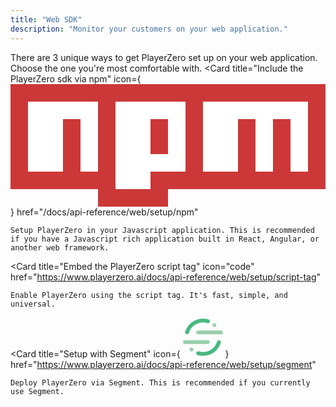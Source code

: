 ```yaml
---
title: "Web SDK"
description: "Monitor your customers on your web application."
---
```


There are 3 unique ways to get PlayerZero set up on your web application. Choose the one you're most comfortable with.
<Card
    title="Include the PlayerZero sdk via npm"
    icon={
        <svg
            className="h-6 w-10"
            version="1.1"
            xmlns="http://www.w3.org/2000/svg"
            x="0px"
            y="0px"
            width="540px"
            height="210px"
            viewBox="0 0 18 7"
        >
            <path
                fill="#CB3837"
                d="M0,0h18v6H9v1H5V6H0V0z M1,5h2V2h1v3h1V1H1V5z M6,1v5h2V5h2V1H6z M8,2h1v2H8V2z M11,1v4h2V2h1v3h1V2h1v3h1V1H11z"
            />
            <polygon fill="#FFFFFF" points="1,5 3,5 3,2 4,2 4,5 5,5 5,1 1,1 " />
            <path fill="#FFFFFF" d="M6,1v5h2V5h2V1H6z M9,4H8V2h1V4z" />
            <polygon
                fill="#FFFFFF"
                points="11,1 11,5 13,5 13,2 14,2 14,5 15,5 15,2 16,2 16,5 17,5 17,1 "
            />
        </svg>
    }
    href="/docs/api-reference/web/setup/npm"
>
    Setup PlayerZero in your Javascript application. This is recommended if you have a Javascript rich application built in React, Angular, or another web framework.

</Card>

<Card
    title="Embed the PlayerZero script tag"
    icon="code"
    href="https://www.playerzero.ai/docs/api-reference/web/setup/script-tag"
>
    Enable PlayerZero using the script tag. It's fast, simple, and universal.
</Card>


<Card
    title="Setup with Segment"
    icon={
        <svg
            className="h-6 w-6"
            xmlns="http://www.w3.org/2000/svg"
            width="64"
            height="64"
            viewBox="0 0 64 64"
        >
            <g transform="matrix(.768307 0 0 .768307 0 2.304922)">
                <path
                    d="M51.9 52.8H4c-2.2 0-4-1.8-4-4s1.8-4 4-4h47.9c2.2 0 4 1.8 4 4s-1.8 4-4 4z"
                    fill="#99cfac"
                />
                <path
                    d="M41.7 77.3c-3.9 0-7.8-.6-11.5-1.7-2.1-.7-3.3-2.9-2.6-5s2.9-3.3 5-2.6c2.9.9 6 1.4 9.1 1.4 13.6 0 25.4-8.7 29.3-21.7.6-2.1 2.9-3.3 5-2.7s3.3 2.9 2.7 5c-5.1 16.3-19.9 27.3-37 27.3z"
                    fill="#49b881"
                />
                <path
                    d="M79.3 32.5H31.4c-2.2 0-4-1.8-4-4s1.8-4 4-4h47.9c2.2 0 4 1.8 4 4s-1.8 4-4 4z"
                    fill="#99cfac"
                />
                <path
                    d="M8.5 32.5c-.4 0-.8-.1-1.2-.2-2.1-.6-3.3-2.9-2.7-5C9.7 11 24.5 0 41.7 0c3.9 0 7.8.6 11.5 1.7 2.1.7 3.3 2.9 2.6 5s-2.9 3.3-5 2.6c-2.9-.9-6-1.4-9.1-1.4-13.6 0-25.4 8.7-29.3 21.7-.6 1.8-2.2 2.9-3.9 2.9z"
                    fill="#49b881"
                />
                <g fill="#99cfac">
                    <circle r="4" cy="13.3" cx="65.4" />
                    <circle r="4" cy="64.1" cx="17.9" />
                </g>
            </g>
        </svg>
    }
    href="https://www.playerzero.ai/docs/api-reference/web/setup/segment"
>
    Deploy PlayerZero via Segment. This is recommended if you currently use Segment.
</Card>
